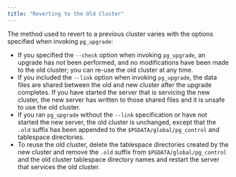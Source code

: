 ```yaml
---
title: "Reverting to the Old Cluster"
---
```


The method used to revert to a previous cluster varies with the options specified when invoking `pg_upgrade`:

  - If you specified the `--check` option when invoking `pg_upgrade`, an upgrade has not been performed, and no modifications have been made to the old cluster; you can re-use the old cluster at any time.
  - If you included the `--link` option when invoking `pg_upgrade`, the data files are shared between the old and new cluster after the upgrade completes. If you have started the server that is servicing the new cluster, the new server has written to those shared files and it is unsafe to use the old cluster.
  - If you ran `pg_upgrade` without the `--link` specification or have not started the new server, the old cluster is unchanged, except that the `.old` suffix has been appended to the `$PGDATA/global/pg_control` and tablespace directories.
  - To reuse the old cluster, delete the tablespace directories created by the new cluster and remove the `.old` suffix from `$PGDATA/global/pg_control` and the old cluster tablespace directory names and restart the server that services the old cluster.
